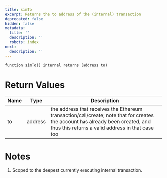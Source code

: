 ```yaml
---
title: simTo
excerpt: Returns the to address of the (internal) transaction
deprecated: false
hidden: false
metadata:
  title: ''
  description: ''
  robots: index
next:
  description: ''
---
```

```solidity
function simTo() internal returns (address to)
```

# Return Values

| Name | Type    | Description                                                                                                                                                                        |
| ---- | ------- | ---------------------------------------------------------------------------------------------------------------------------------------------------------------------------------- |
| to   | address | the address that receives the Ethereum transaction/call/create; note that for creates the account has already been created, and thus this returns a valid address in that case too |

# Notes

1. Scoped to the deepest currently executing internal transaction.
